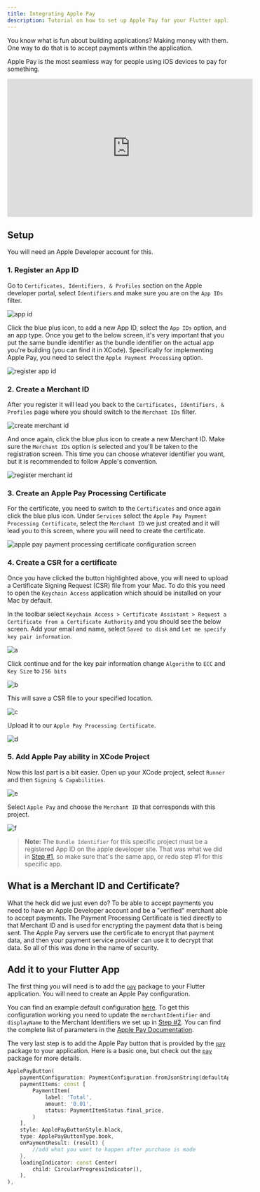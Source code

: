```yaml
---
title: Integrating Apple Pay
description: Tutorial on how to set up Apple Pay for your Flutter application
---
```


You know what is fun about building applications? Making money with them. One way to do that is to accept payments within the application.

Apple Pay is the most seamless way for people using iOS devices to pay for something. 

<iframe width="560" height="315" src="https://www.youtube.com/embed/An2S8xKx-k8" title="YouTube video player" frameborder="0" allow="accelerometer; autoplay; clipboard-write; encrypted-media; gyroscope; picture-in-picture; web-share" allowfullscreen></iframe>

## Setup
You will need an Apple Developer account for this.

### 1. Register an App ID
Go to `Certificates, Identifiers, & Profiles` section on the Apple developer portal, select `Identifiers` and make sure you are on the `App IDs` filter.

![app id](/images/flutter_apple_pay_1.png)

Click the blue plus icon, to add a new App ID, select the `App IDs` option, and an app type. Once you get to the below screen, it's very important that you put the same bundle identifier as the bundle identifier on the actual app you're building (you can find it in XCode). Specifically for implementing Apple Pay, you need to select the `Apple Payment Processing` option. 

![register app id](/images/flutter_apple_pay_2.png)

### 2. Create a Merchant ID
After you register it will lead you back to the `Certificates, Identifiers, & Profiles` page where you should switch to the `Merchant IDs` filter. 

![create merchant id](/images/flutter_apple_pay_3.png)

And once again, click the blue plus icon to create a new Merchant ID. Make sure the `Merchant IDs` option is selected and you'll be taken to the registration screen. This time you can choose whatever identifier you want, but it is recommended to follow Apple's convention.

![register merchant id](/images/flutter_apple_pay_4.png)

### 3. Create an Apple Pay Processing Certificate
For the certificate, you need to switch to the `Certificates` and once again click the blue plus icon. Under `Services` select the `Apple Pay Payment Processing Certificate`, select the `Merchant ID` we just created and it will lead you to this screen, where you will need to create the certificate.

![apple pay payment processing certificate configuration screen](/images/flutter_apple_pay_5.png)

### 4. Create a CSR for a certificate
Once you have clicked the button highlighted above, you will need to upload a Certificate Signing Request (CSR) file from your Mac. To do this you need to open the `Keychain Access` application which should be installed on your Mac by default.

In the toolbar select `Keychain Access > Certificate Assistant > Request a Certificate from a Certificate Authority` and you should see the below screen. Add your email and name, select `Saved to disk` and `Let me specify key pair information`.

![a](/images/flutter_apple_pay_6.png)

Click continue and for the key pair information change `Algorithm` to `ECC` and `Key Size` to `256 bits`

![b](/images/flutter_apple_pay_7.png)

This will save a CSR file to your specified location.

![c](/images/flutter_apple_pay_8.png)

Upload it to our `Apple Pay Processing Certificate`.

![d](/images/flutter_apple_pay_9.png)

### 5. Add Apple Pay ability in XCode Project
Now this last part is a bit easier. Open up your XCode project, select `Runner` and then `Signing & Capabilities`.

![e](/images/flutter_apple_pay_10.png)

Select `Apple Pay` and choose the `Merchant ID` that corresponds with this project.

![f](/images/flutter_apple_pay_11.png)

> **Note:** The `Bundle Identifier` for this specific project must be a registered App ID on the apple developer site. That was what we did in <a href="#1-register-an-app-id">Step #1</a>, so make sure that's the same app, or redo step #1 for this specific app.


## What is a Merchant ID and Certificate?
What the heck did we just even do? To be able to accept payments you need to have an Apple Developer account and be a "verified" merchant able to accept payments. The Payment Processing Certificate is tied directly to that Merchant ID and is used for encrypting the payment data that is being sent. The Apple Pay servers use the certificate to encrypt that payment data, and then your payment service provider can use it to decrypt that data. So all of this was done in the name of security.

## Add it to your Flutter App
The first thing you will need is to add the <a href="https://pub.dev/packages/pay" target="_blank">`pay`</a> package to your Flutter application. You will need to create an Apple Pay configuration. 

You can find an example default configuration <a href="https://github.com/google-pay/flutter-plugin/blob/main/pay/example/lib/payment_configurations.dart#L27" target="_blank">here</a>. To get this configuration working you need to update the `merchantIdentifier` and `displayName` to the Merchant Identifiers we set up in <a href="#2-create-a-merchant-id">Step #2</a>. You can find the complete list of parameters in the  <a href="https://developer.apple.com/documentation/passkit/pkpaymentrequest" target="_blank">Apple Pay Documentation</a>.

The very last step is to add the Apple Pay button that is provided by the <a href="https://pub.dev/packages/pay" target="_blank">`pay`</a> package to your application. Here is a basic one, but check out the <a href="https://pub.dev/packages/pay" target="_blank">`pay`</a> package for more details.

```dart
ApplePayButton(
    paymentConfiguration: PaymentConfiguration.fromJsonString(defaultApplePay),
    paymentItems: const [
        PaymentItem(
            label: 'Total',
            amount: '0.01',
            status: PaymentItemStatus.final_price,
        )
    ],
    style: ApplePayButtonStyle.black,
    type: ApplePayButtonType.book,
    onPaymentResult: (result) {
        //add what you want to happen after purchase is made
    },
    loadingIndicator: const Center(
        child: CircularProgressIndicator(),
    ),
),
```